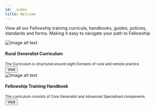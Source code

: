 ---
id: _index
title: Welcome
---

View all our Fellowship training curricula, handbooks, guides, policies, standards and forms. Making it easy to navigate your path to Fellowship

<div class="card-demo-container">
  <div class="card-demo">
    <div class="card">
      <div class="card__image">
        <img
          src="/frontpages/rural-generalist.png"
          alt="Image alt text"
          title="Logo Title Text 1"
        />
      </div>
      <div class="card__body">
        <h4>Rural Generalist Curriculum</h4>
        <small>
          The Curriculum is structured around eight Domains of rural and remote practice
        </small>
      </div>
      <div class="card__footer">
        <a href="/rural-generalist/introduction">
          <button class="button button--primary button--block">Visit</button>
        </a>
      </div>
    </div>
  </div>

  <div class="card-demo">
    <div class="card">
      <div class="card__image">
        <img
          src="/frontpages/fellowship-handbook.png"
          alt="Image alt text"
          title="Logo Title Text 1"
        />
      </div>
      <div class="card__body">
        <h4>Fellowship Training Handbook</h4>
        <small>
          The curriculum consists of Core Generalist and Advanced Specialised components.
        </small>
      </div>
      <div class="card__footer">
        <a href="/fellowship/standards">
          <button class="button button--primary button--block" onclick="window.location.href='/fellowship/standards'" type="button">Visit</button>
        </a>
      </div>
    </div>
  </div>
</div>

<!-- ## Todo
- [ ] [Fellowship Training Handbook](/)
- [ ] [Academic Post 2020 Guide]()
- [ ] [AGPT Eligibility Guidelines]()
- [ ] [Guide for Supervisors]()
- [ ] [Important Information for Limited Registration Doctors](/)
- [ ] [Information For Employers of IP Registrars](/)
- [ ] [Medicare Provider Number Application Guide](/)
- [ ] [Supervisors and Teaching Post Standards - AST](/)
- [ ] [Supervisors and Teaching Post Standards - PRRT](/)
- [ ] [Supervisors and Teaching Post Standards - Rural Generalist Term](/)
- [ ] [Training Organisation Standards](/) -->